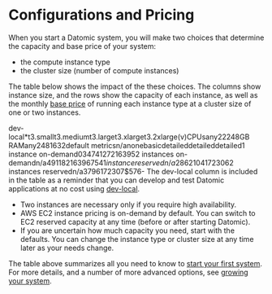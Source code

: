 Configurations and Pricing
==========================

When you start a Datomic system, you will make two choices that determine the capacity and base price of your system:

- the compute instance type
- the cluster size (number of compute instances)

The table below shows the impact of the these choices. The columns show instance size, and the rows show the capacity of each instance, as well as the monthly [base price](../operation/growing-your-system.html#understanding-bill) of running each instance type at a cluster size of one or two instances.

 dev-local\*t3.smallt3.mediumt3.larget3.xlarget3.2xlarge(v)CPUsany22248GB RAMany2481632default metricsn/anonebasicdetaileddetaileddetailed1 instance on-demand$0$34$74$127$216$3952 instances on-demandn/a$49$118$216$396$7541 instance reservedn/a$28$62$104$172$3062 instances reservedn/a$37$96$172$307$576- The dev-local column is included in the table as a reminder that you can develop and test Datomic applications at no cost using [dev-local](../dev-local.html).
- Two instances are necessary only if you require high availability.
- AWS EC2 instance pricing is on-demand by default. You can switch to EC2 reserved capacity at any time (before or after starting Datomic).
- If you are uncertain how much capacity you need, start with the defaults. You can change the instance type or cluster size at any time later as your needs change.

The table above summarizes all you need to know to [start your first system](../getting-started/start-system.html). For more details, and a number of more advanced options, see [growing your system](../operation/growing-your-system.html).